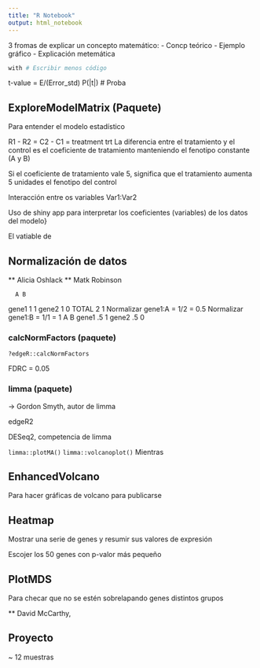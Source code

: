 ```yaml
---
title: "R Notebook"
output: html_notebook
---
```


3 fromas de explicar un concepto matemático: 
- Concp teórico
- Ejemplo gráfico
- Explicación metemática

```r
with # Escribir menos código
```


t-value = E/(Error_std)
P(|t|) # Proba  

## ExploreModelMatrix (Paquete)
Para entender el modelo estadístico


R1 - R2 = 
C2 - C1 = treatment trt
La diferencia entre el tratamiento y el control es el coeficiente de tratamiento manteniendo el fenotipo constante (A y B)

Si el coeficiente de tratamiento vale 5, significa que el tratamiento aumenta 5 unidades el fenotipo del control


Interacción entre os variables
Var1:Var2

Uso de shiny app para interpretar los coeficientes (variables) de los datos del modelo}

El vatiable de 


## Normalización de datos
** Alicia Oshlack
** Matk Robinson

      A B
gene1 1 1
gene2 1 0
TOTAL 2 1
Normalizar gene1:A = 1/2 = 0.5
Normalizar gene1:B = 1/1 = 1
      A  B
gene1 .5 1
gene2 .5 0

### calcNormFactors (paquete)
`?edgeR::calcNormFactors`

FDRC = 0.05 


### limma (paquete)
-> Gordon Smyth, autor de limma

edgeR2

DESeq2, competencia de limma


`limma::plotMA()`
`limma::volcanoplot()`
Mientras


## EnhancedVolcano
Para hacer gráficas de volcano para publicarse


## Heatmap
 
Mostrar una serie de genes y resumir sus valores de expresión

Escojer los 50 genes con p-valor más pequeño

## PlotMDS
Para checar que no se estén sobrelapando genes distintos grupos

** David McCarthy, 

[](https://bioconductor.org/packages/release/bioc/vignettes/EnhancedVolcano/inst/doc/EnhancedVolcano.html)

## Proyecto
~ 12 muestras
